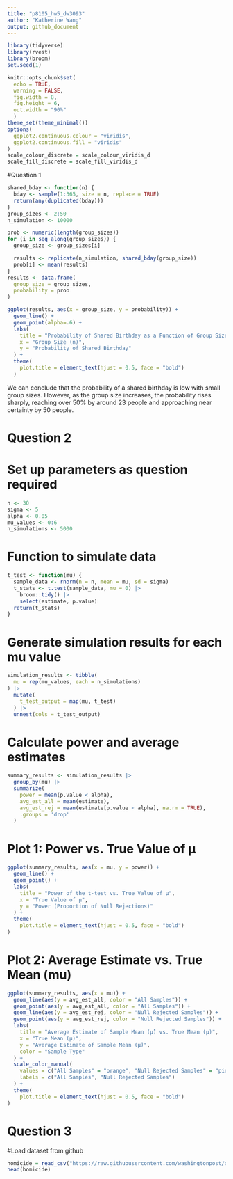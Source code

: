 ```yaml
---
title: "p8105_hw5_dw3093"
author: "Katherine Wang"
output: github_document
---
```


```r
library(tidyverse)
library(rvest)
library(broom)
set.seed(1)

knitr::opts_chunk$set(
  echo = TRUE,
  warning = FALSE,
  fig.width = 8,
  fig.height = 6,
  out.width = "90%"
  )
theme_set(theme_minimal())
options(
  ggplot2.continuous.colour = "viridis",
  ggplot2.continuous.fill = "viridis"
)
scale_colour_discrete = scale_colour_viridis_d
scale_fill_discrete = scale_fill_viridis_d
```

#Question 1
```r
shared_bday <- function(n) {
  bday <- sample(1:365, size = n, replace = TRUE) 
  return(any(duplicated(bday)))
}
group_sizes <- 2:50
n_simulation <- 10000

prob <- numeric(length(group_sizes))
for (i in seq_along(group_sizes)) {
  group_size <- group_sizes[i]

  results <- replicate(n_simulation, shared_bday(group_size))
  prob[i] <- mean(results)
}
results <- data.frame(
  group_size = group_sizes,
  probability = prob
)

ggplot(results, aes(x = group_size, y = probability)) +
  geom_line() +
  geom_point(alpha=.6) +
  labs(
    title = "Probability of Shared Birthday as a Function of Group Size",
    x = "Group Size (n)",
    y = "Probability of Shared Birthday"
  ) +
  theme(
    plot.title = element_text(hjust = 0.5, face = "bold")
  )
```
We can conclude that the probability of a shared birthday is low with small group sizes. However, as the group size increases, the probability rises sharply, reaching over 50% by around 23 people and approaching near certainty by 50 people. 


# Question 2
# Set up parameters as question required
```r
n <- 30
sigma <- 5
alpha <- 0.05
mu_values <- 0:6
n_simulations <- 5000
```

# Function to simulate data
```r
t_test <- function(mu) {
  sample_data <- rnorm(n = n, mean = mu, sd = sigma)
  t_stats <- t.test(sample_data, mu = 0) |>
    broom::tidy() |>
    select(estimate, p.value)
  return(t_stats)
}
```

# Generate simulation results for each mu value
```r
simulation_results <- tibble(
  mu = rep(mu_values, each = n_simulations)
) |>
  mutate(
    t_test_output = map(mu, t_test)
  ) |>
  unnest(cols = t_test_output)
```

# Calculate power and average estimates
```r
summary_results <- simulation_results |>
  group_by(mu) |>
  summarize(
    power = mean(p.value < alpha),
    avg_est_all = mean(estimate),
    avg_est_rej = mean(estimate[p.value < alpha], na.rm = TRUE),
    .groups = 'drop'
  )
```

# Plot 1: Power vs. True Value of μ
```r
ggplot(summary_results, aes(x = mu, y = power)) +
  geom_line() +
  geom_point() +
  labs(
    title = "Power of the t-test vs. True Value of μ",
    x = "True Value of μ",
    y = "Power (Proportion of Null Rejections)"
  ) +
  theme(
    plot.title = element_text(hjust = 0.5, face = "bold")
)
```

# Plot 2: Average Estimate vs. True Mean (mu)
```r
ggplot(summary_results, aes(x = mu)) +
  geom_line(aes(y = avg_est_all, color = "All Samples")) +
  geom_point(aes(y = avg_est_all, color = "All Samples")) +
  geom_line(aes(y = avg_est_rej, color = "Null Rejected Samples")) +
  geom_point(aes(y = avg_est_rej, color = "Null Rejected Samples")) +
  labs(
    title = "Average Estimate of Sample Mean (μ̂) vs. True Mean (μ)",
    x = "True Mean (μ)",
    y = "Average Estimate of Sample Mean (μ̂)",
    color = "Sample Type"
  ) +
  scale_color_manual(
    values = c("All Samples" = "orange", "Null Rejected Samples" = "pink"),
    labels = c("All Samples", "Null Rejected Samples")
  ) +
  theme(
    plot.title = element_text(hjust = 0.5, face = "bold")
)
```
# Question 3
#Load dataset from github
```r
homicide = read_csv("https://raw.githubusercontent.com/washingtonpost/data-homicides/refs/heads/master/homicide-data.csv")
head(homicide)
```

```r

```

